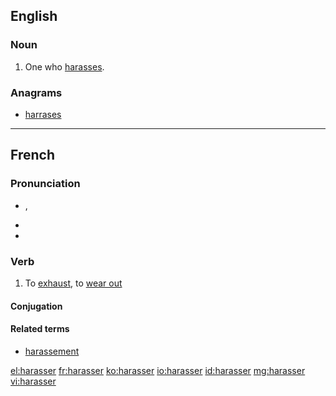 ==English==

===Noun===
{{en-noun}}

# One who [[harass]]es.

===Anagrams===
* [[harrases#English|harrases]]

----

==French==

===Pronunciation===
* {{asph}} {{IPA|/a.ʁa.se/|lang=fr}}, {{X-SAMPA|/a.Ra.se/}}
* {{rhymes|e|lang=fr}}
* {{exthomophones|aracée|harassai|harassé|harassée|harassées|harassés|harassez|lang=fr}}

===Verb===
{{fr-verb}}

# To [[exhaust]], to [[wear out]]

====Conjugation====
{{fr-conj-er|harass}}

====Related terms====
* [[harassement]]

[[el:harasser]]
[[fr:harasser]]
[[ko:harasser]]
[[io:harasser]]
[[id:harasser]]
[[mg:harasser]]
[[vi:harasser]]